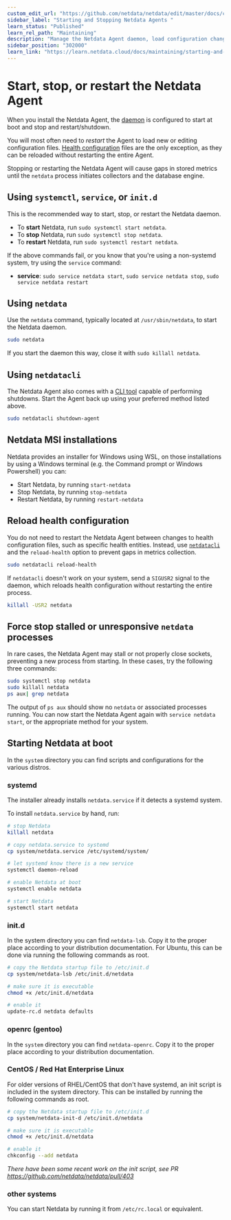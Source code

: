 ```yaml
---
custom_edit_url: "https://github.com/netdata/netdata/edit/master/docs/configure/start-stop-restart.md"
sidebar_label: "Starting and Stopping Netdata Agents "
learn_status: "Published"
learn_rel_path: "Maintaining"
description: "Manage the Netdata Agent daemon, load configuration changes, and troubleshoot stuck processes on systemd and non-systemd nodes."
sidebar_position: "302000"
learn_link: "https://learn.netdata.cloud/docs/maintaining/starting-and-stopping-netdata-agents-"
---
```


# Start, stop, or restart the Netdata Agent

When you install the Netdata Agent, the [daemon](/docs/configuring/netdata-daemon) is 
configured to start at boot and stop and restart/shutdown.

You will most often need to _restart_ the Agent to load new or editing configuration files. 
[Health configuration](#reload-health-configuration) files are the only exception, as they can be reloaded without restarting
the entire Agent.

Stopping or restarting the Netdata Agent will cause gaps in stored metrics until the `netdata` process initiates
collectors and the database engine.

## Using `systemctl`, `service`, or `init.d`

This is the recommended way to start, stop, or restart the Netdata daemon.

- To **start** Netdata, run `sudo systemctl start netdata`.
- To **stop** Netdata, run `sudo systemctl stop netdata`.
- To **restart** Netdata, run `sudo systemctl restart netdata`.

If the above commands fail, or you know that you're using a non-systemd system, try using the `service` command:

- **service**: `sudo service netdata start`, `sudo service netdata stop`, `sudo service netdata restart`

## Using `netdata`

Use the `netdata` command, typically located at `/usr/sbin/netdata`, to start the Netdata daemon. 

```bash
sudo netdata
```

If you start the daemon this way, close it with `sudo killall netdata`.

## Using `netdatacli`

The Netdata Agent also comes with a [CLI tool](/docs/configuring/agent-cli) capable of performing shutdowns. Start the Agent back up
using your preferred method listed above.

```bash
sudo netdatacli shutdown-agent
```

## Netdata MSI installations

Netdata provides an installer for Windows using WSL, on those installations by using a Windows terminal (e.g. the Command prompt or Windows Powershell) you can:

- Start Netdata, by running `start-netdata`
- Stop Netdata, by running `stop-netdata`
- Restart Netdata, by running `restart-netdata`

## Reload health configuration

You do not need to restart the Netdata Agent between changes to health configuration files, such as specific health
entities. Instead, use [`netdatacli`](#using-netdatacli) and the `reload-health` option to prevent gaps in metrics
collection.

```bash
sudo netdatacli reload-health
```

If `netdatacli` doesn't work on your system, send a `SIGUSR2` signal to the daemon, which reloads health configuration
without restarting the entire process.

```bash
killall -USR2 netdata
```

## Force stop stalled or unresponsive `netdata` processes

In rare cases, the Netdata Agent may stall or not properly close sockets, preventing a new process from starting. In
these cases, try the following three commands:

```bash
sudo systemctl stop netdata
sudo killall netdata
ps aux| grep netdata
```

The output of `ps aux` should show no `netdata` or associated processes running. You can now start the Netdata Agent
again with `service netdata start`, or the appropriate method for your system.

## Starting Netdata at boot

In the `system` directory you can find scripts and configurations for the
various distros.

### systemd

The installer already installs `netdata.service` if it detects a systemd system.

To install `netdata.service` by hand, run:

```sh
# stop Netdata
killall netdata

# copy netdata.service to systemd
cp system/netdata.service /etc/systemd/system/

# let systemd know there is a new service
systemctl daemon-reload

# enable Netdata at boot
systemctl enable netdata

# start Netdata
systemctl start netdata
```

### init.d

In the system directory you can find `netdata-lsb`. Copy it to the proper place according to your distribution
documentation. For Ubuntu, this can be done via running the following commands as root.

```sh
# copy the Netdata startup file to /etc/init.d
cp system/netdata-lsb /etc/init.d/netdata

# make sure it is executable
chmod +x /etc/init.d/netdata

# enable it
update-rc.d netdata defaults
```

### openrc (gentoo)

In the `system` directory you can find `netdata-openrc`. Copy it to the proper
place according to your distribution documentation.

### CentOS / Red Hat Enterprise Linux

For older versions of RHEL/CentOS that don't have systemd, an init script is included in the system directory. This can
be installed by running the following commands as root.

```sh
# copy the Netdata startup file to /etc/init.d
cp system/netdata-init-d /etc/init.d/netdata

# make sure it is executable
chmod +x /etc/init.d/netdata

# enable it
chkconfig --add netdata
```

_There have been some recent work on the init script, see PR
<https://github.com/netdata/netdata/pull/403>_

### other systems

You can start Netdata by running it from `/etc/rc.local` or equivalent.

